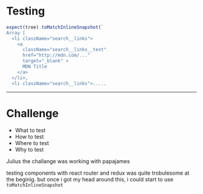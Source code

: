 
# Testing 

```jsx
expect(tree).toMatchInlineSnapshot(`
Array [
  <li className="search__links">
    <a
      className="search__links__text"
      href="http://mdn.com/..."
      target="_blank" >
      MDN Title
    </a>
  </li>,
  <li className="search__links">.....

```

---

# Challenge 

- What to test
- How to test
- Where to test
- Why to test 


<Notes>
    Julius
the challange was working with papajames

testing components with react router and redux was quite trobulesome at the beginig. 
but once i got my head around this, i could start to use `toMatchInlineSnapshot`

</Notes>


